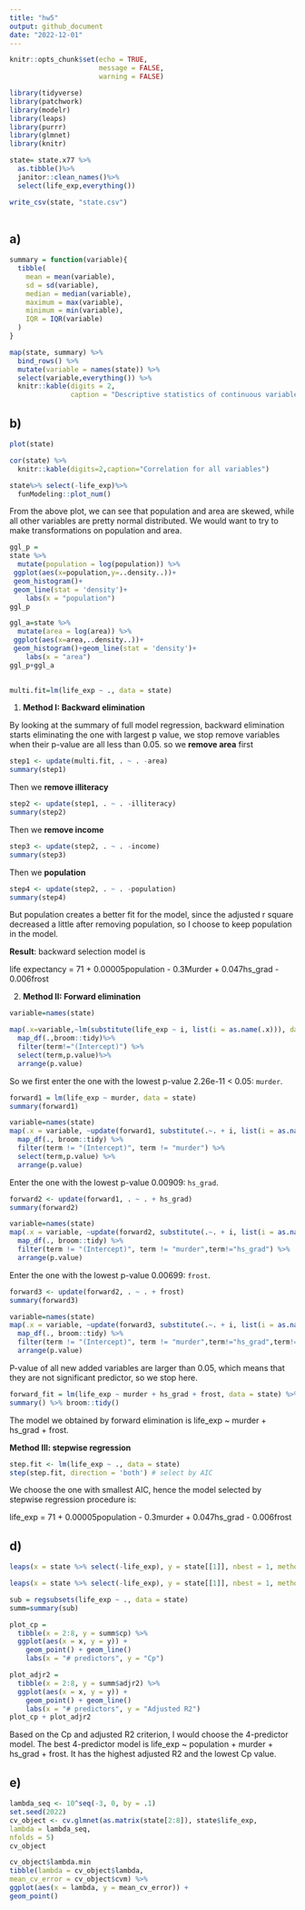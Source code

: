 ```yaml
---
title: "hw5"
output: github_document
date: "2022-12-01"
---
```


```r
knitr::opts_chunk$set(echo = TRUE,
                      message = FALSE,
                      warning = FALSE)
```

```r
library(tidyverse)
library(patchwork)
library(modelr)
library(leaps)
library(purrr)
library(glmnet)
library(knitr)
```

```r
state= state.x77 %>%
  as.tibble()%>%
  janitor::clean_names()%>%
  select(life_exp,everything()) 

write_csv(state, "state.csv")
  
```

## a)
```r

summary = function(variable){
  tibble(
    mean = mean(variable),
    sd = sd(variable),
    median = median(variable),
    maximum = max(variable),
    minimum = min(variable),
    IQR = IQR(variable)
  )
}

map(state, summary) %>% 
  bind_rows() %>% 
  mutate(variable = names(state)) %>% 
  select(variable,everything()) %>%
  knitr::kable(digits = 2, 
               caption = "Descriptive statistics of continuous variables")
```

## b)

```r
plot(state)

cor(state) %>%
  knitr::kable(digits=2,caption="Correlation for all variables")

```

```r
state%>% select(-life_exp)%>%
  funModeling::plot_num()
```

From the above plot, we can see that population and area are skewed, while all other variables are pretty normal distributed. We would want to try to make transformations on population and area.

```r
ggl_p = 
state %>% 
  mutate(population = log(population)) %>% 
 ggplot(aes(x=population,y=..density..))+
 geom_histogram()+
 geom_line(stat = 'density')+
    labs(x = "population")
ggl_p

ggl_a=state %>%
  mutate(area = log(area)) %>% 
 ggplot(aes(x=area,..density..))+
 geom_histogram()+geom_line(stat = 'density')+
    labs(x = "area")
ggl_p+ggl_a
 
```

```r
multi.fit=lm(life_exp ~ ., data = state)

```

1) __Method I: Backward elimination__

By looking at the summary of full model regression, backward elimination starts eliminating the one with largest p value, we stop remove variables when their p-value are all less than 0.05. so we __remove area__ first

```r
step1 <- update(multi.fit, . ~ . -area)
summary(step1)
```

Then we __remove illiteracy__

```r
step2 <- update(step1, . ~ . -illiteracy)
summary(step2)
```

Then we __remove income__

```r
step3 <- update(step2, . ~ . -income)
summary(step3)
```

Then we __population__

```r
step4 <- update(step2, . ~ . -population)
summary(step4)
```

But population creates a better fit for the model, since the adjusted r square decreased a little after removing population, so I choose to keep population in the model.

__Result__: backward selection model is 

life expectancy = 71 + 0.00005population - 0.3Murder + 0.047hs_grad - 0.006frost

2) __Method II: Forward elimination__

```r
variable=names(state)

map(.x=variable,~lm(substitute(life_exp ~ i, list(i = as.name(.x))), data = state)) %>%
  map_df(.,broom::tidy)%>%
  filter(term!="(Intercept)") %>%
  select(term,p.value)%>%
  arrange(p.value)
```

So we first enter the one with the lowest p-value 2.26e-11 < 0.05: `murder`.

```r
forward1 = lm(life_exp ~ murder, data = state) 
summary(forward1)
```


```r
variable=names(state)
map(.x = variable, ~update(forward1, substitute(.~. + i, list(i = as.name(.x))))) %>% 
  map_df(., broom::tidy) %>% 
  filter(term != "(Intercept)", term != "murder") %>% 
  select(term,p.value) %>%
  arrange(p.value)
```
Enter the one with the lowest p-value 0.00909: `hs_grad`.
```r
forward2 <- update(forward1, . ~ . + hs_grad)
summary(forward2)
```

```r
variable=names(state)
map(.x = variable, ~update(forward2, substitute(.~. + i, list(i = as.name(.x))))) %>% 
  map_df(., broom::tidy) %>% 
  filter(term != "(Intercept)", term != "murder",term!="hs_grad") %>% 
  arrange(p.value)

```

Enter the one with the lowest p-value 0.00699: `frost`.
```r
forward3 <- update(forward2, . ~ . + frost) 
summary(forward3)
```

```r
variable=names(state)
map(.x = variable, ~update(forward3, substitute(.~. + i, list(i = as.name(.x))))) %>% 
  map_df(., broom::tidy) %>% 
  filter(term != "(Intercept)", term != "murder",term!="hs_grad",term!="frost") %>% 
  arrange(p.value)

```

P-value of all new added variables are larger than 0.05, which means that they are not significant predictor, so we stop here.

```r
forward_fit = lm(life_exp ~ murder + hs_grad + frost, data = state) %>%
summary() %>% broom::tidy()
```

The model we obtained by forward elimination is life_exp ~ murder + hs_grad + frost.

__Method III: stepwise regression__
```r
step.fit <- lm(life_exp ~ ., data = state)
step(step.fit, direction = 'both') # select by AIC 
```
We choose the one with smallest AIC, hence the model selected by stepwise regression procedure is:  

life_exp = 71 + 0.00005population - 0.3murder + 0.047hs_grad - 0.006frost

## d)
```r
leaps(x = state %>% select(-life_exp), y = state[[1]], nbest = 1, method = "Cp")
```

```r
leaps(x = state %>% select(-life_exp), y = state[[1]], nbest = 1, method = "adjr2")

```

```r
sub = regsubsets(life_exp ~ ., data = state)
summ=summary(sub) 

```

```r
plot_cp = 
  tibble(x = 2:8, y = summ$cp) %>% 
  ggplot(aes(x = x, y = y)) +
    geom_point() + geom_line()
    labs(x = "# predictors", y = "Cp")

plot_adjr2 = 
  tibble(x = 2:8, y = summ$adjr2) %>% 
  ggplot(aes(x = x, y = y)) +
    geom_point() + geom_line()
    labs(x = "# predictors", y = "Adjusted R2")
plot_cp + plot_adjr2
```

Based on the Cp and adjusted R2 criterion, I would choose the 4-predictor model. The best 4-predictor model is life_exp ~ population + murder + hs_grad + frost. It has the highest adjusted R2 and the lowest Cp value.

## e)

```r
lambda_seq <- 10^seq(-3, 0, by = .1)
set.seed(2022)
cv_object <- cv.glmnet(as.matrix(state[2:8]), state$life_exp,
lambda = lambda_seq,
nfolds = 5)
cv_object

```

```r
cv_object$lambda.min
tibble(lambda = cv_object$lambda,
mean_cv_error = cv_object$cvm) %>%
ggplot(aes(x = lambda, y = mean_cv_error)) +
geom_point()
```
